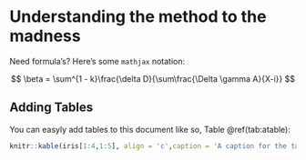 # Understanding the method to the madness {.chapter}

Need formula's? Here's some `mathjax` notation:

$$
\beta = \sum^{1 - k}\frac{\delta D}{\sum\frac{\Delta \gamma A}{X-i}}
$$

## Adding Tables

You can easyly add tables to this document like so, Table \@ref(tab:atable):

```r
knitr::kable(iris[1:4,1:5], align = 'c',caption = 'A caption for the table.',col.names = c("Sepal L","Sepal W", "Petal L", "Petal W", "Species"))
```

